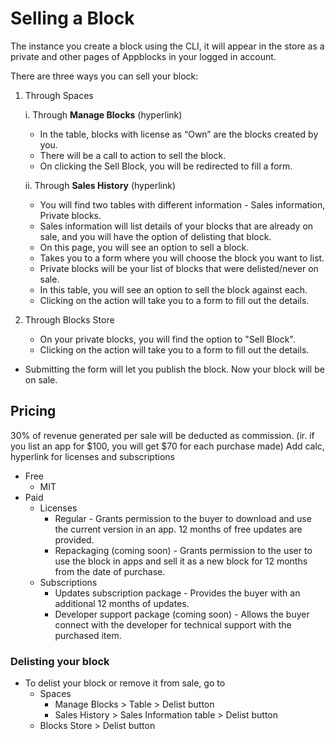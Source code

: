 # Selling a Block

The instance you create a block using the CLI, it will appear in the store as a private and other pages of Appblocks in your logged in account.  

There are three ways you can sell your block:  
1. Through Spaces  

   i. Through **Manage Blocks** (hyperlink)  
   * In the table, blocks with license as “Own” are the blocks created by you.  
   * There will be a call to action to sell the block.  
   * On clicking the Sell Block, you will be redirected to fill a form.
          
   ii. Through **Sales History** (hyperlink)  
    * You will find two tables with different information - Sales information, Private blocks.  
    * Sales information will list details of your blocks that are already on sale, and you will have the option of delisting that block.  
    * On this page, you will see an option to sell a block.  
    * Takes you to a form where you will choose the block you want to list.  
    * Private blocks will be your list of blocks that were delisted/never on sale.  
    * In this table, you will see an option to sell the block against each.  
    * Clicking on the action will take you to a form to fill out the details.  
    
 2. Through Blocks Store
    * On your private blocks, you will find the option to "Sell Block". 
    * Clicking on the action will take you to a form to fill out the details.
   
* Submitting the form will let you publish the block. Now your block will be on sale.

## Pricing
30% of revenue generated per sale will be deducted as commission. (ir. if you list an app for $100, you will get $70 for each purchase made)
 Add calc, hyperlink for licenses and subscriptions
* Free
   * MIT
* Paid
   * Licenses
      * Regular - Grants permission to the buyer to download and use the current version in an app. 12 months of free updates are provided.
      * Repackaging (coming soon) - Grants permission to the user to use the block in apps and sell it as a new block for 12 months from the date of purchase.
   * Subscriptions
      * Updates subscription package - Provides the buyer with an additional 12 months of updates.
      * Developer support package (coming soon) - Allows the buyer connect with the developer for technical support with the purchased item.

### Delisting your block
* To delist your block or remove it from sale, go to 
   * Spaces 
       * Manage Blocks > Table > Delist button
       * Sales History > Sales Information table > Delist button
   * Blocks Store > Delist button
   


    
    
    
     

    
    
